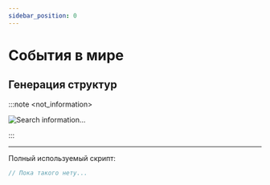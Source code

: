 ```yaml
---
sidebar_position: 0
---
```


# События в мире

## Генерация структур

:::note <not_information>

![Search information...](../../.resourses/he-loading.gif)

:::

---

Полный используемый скрипт:

```jsx
// Пока такого нету...
```
